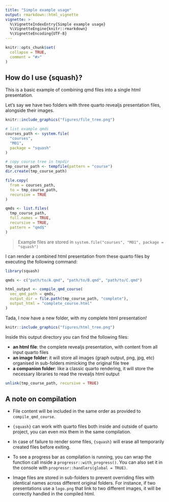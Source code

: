 ```yaml
---
title: "Simple example usage"
output: rmarkdown::html_vignette
vignette: >
  %\VignetteIndexEntry{Simple example usage}
  %\VignetteEngine{knitr::rmarkdown}
  %\VignetteEncoding{UTF-8}
---
```


```r
knitr::opts_chunk$set(
  collapse = TRUE,
  comment = "#>"
)
```

## How do I use {squash}?

This is a basic example of combining qmd files into a single html presentation.

Let's say we have two folders with three quarto revealjs presentation files, alongside their images.

```r
knitr::include_graphics("figures/file_tree.png")
```


```r
# list example qmds
courses_path <- system.file(
  "courses",
  "M01",
  package = "squash"
)

# copy course tree in tmpdir
tmp_course_path <- tempfile(pattern = "course")
dir.create(tmp_course_path)

file.copy(
  from = courses_path,
  to = tmp_course_path,
  recursive = TRUE
)

qmds <- list.files(
  tmp_course_path,
  full.names = TRUE,
  recursive = TRUE,
  pattern = "qmd$"
)
```

> Example files are stored in `system.file("courses", "M01", package = "squash")`

I can render a combined html presentation from these quarto files by executing the following command:

```r
library(squash)

qmds <- c("path/to/A.qmd", "path/to/B.qmd", "path/to/C.qmd")

html_output <- compile_qmd_course(
  vec_qmd_path = qmds,
  output_dir = file.path(tmp_course_path, "complete"),
  output_html = "complete_course.html"
)
```

Tada, I now have a new folder, with my complete html presentation!

```r
knitr::include_graphics("figures/html_tree.png")
```

Inside this output directory you can find the following files:

- **an html file**: the complete revealjs presentation, with content from all input quarto files
- **an image folder**: it will store all images (graph output, png, jpg, etc) organised in sub-folders mimicking the original file tree
- **a companion folder**: like a classic quarto rendering, it will store the necessary libraries to read the revealjs html output

```r
unlink(tmp_course_path, recursive = TRUE)
```

## A note on compilation

* File content will be included in the same order as provided to `compile_qmd_course`.

* `{squash}` can work with quarto files both inside and outside of quarto project, you can even mix them in the same compilation.

* In case of failure to render some files, `{squash}` will erase all temporarily created files before exiting.

* To see a progress bar as compilation is running, you can wrap the function call inside a `progressr::with_progress()`. You can also set it in the console with `progressr::handlers(global = TRUE)`.

* Image files are stored in sub-folders to prevent overriding files with identical names across different original folders. For instance, if two presentations use a `logo.png` that link to two different images, it will be correctly handled in the compiled html.
